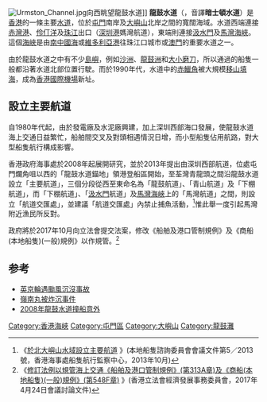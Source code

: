 [[File:Urmston_Channel.jpg|thumb]]向西眺望龍鼓水道]]
{{commonscat|Urmston Road}}
'''龍鼓水道'''（{{lang-en|'''Urmston Road'''}}，音譯'''暗士頓水道'''）是[[香港|香港]]的一條主要[[香港海峽|水道]]，位於[[屯門|屯門]]南岸及[[大嶼山|大嶼山]]北岸之間的寬闊海域。水道西端連接[[赤灣港|赤灣港]]、[[伶仃洋|伶仃洋]]及[[珠江|珠江]]出口（[[深圳港|深圳港]]媽灣航道），東端則連接[[汲水門|汲水門]]及[[馬灣海峽|馬灣海峽]]。這個[[海峽|海峽]]是由[[南中國海|南中國海]]或[[維多利亞港|維多利亞港]]往珠江口城市或[[澳門|澳門]]的重要水道之一。

由於龍鼓水道之中有不少[[島嶼|島嶼]]，例如[[沙洲_(香港)|沙洲]]、[[龍鼓洲|龍鼓洲]]和[[大小磨刀|大小磨刀]]，所以通過的船隻一般都沿著水道北部位置行駛。而於1990年代，水道中的[[赤鱲角|赤鱲角]]被大規模[[移山|移山]][[填海|填海]]，成為[[香港國際機場|香港國際機場]]新址。

== 設立主要航道 ==

自1980年代起，由於發電廠及水泥廠興建，加上深圳西部海口發展，使龍鼓水道海上交通日益繁忙，船舶間交叉及對頭相遇情況日增，而小型船隻佔用航路，對大型船隻航行構成影響。

香港政府海事處於2008年起展開研究，並於2013年提出由深圳西部航道，位處屯門爛角咀以西的「龍鼓水道錨地」領港登船區開始，至荃灣青龍頭之間沿龍鼓水道設立「主要航道」，三個分段從西至東命名為「龍鼓航道」、「青山航道」及「下棚航道」，而「下棚航道」、「[[汲水門|汲水門]]航道」及[[馬灣海峽|馬灣海峽]]上的「馬灣航道」之間，則設立「航道交匯處」，並建議「航道交匯處」內禁止捕魚活動，<ref>《[http://www.mardep.gov.hk/hk/aboutus/pdf/lvacp05_13c.pdf 於北大嶼山水域設立主要航道] {{Wayback|url=http://www.mardep.gov.hk/hk/aboutus/pdf/lvacp05_13c.pdf |date=20181025144611 }}》(本地船隻諮詢委員會會議文件第5／2013號，香港海事處船隻航行監察中心，2013年10月)</ref>惟此舉一度引起馬灣附近漁民所反對。

政府將於2017年10月向立法會提交法案，修改《船舶及港口管制規例》及《商船(本地船隻)(一般)規例》以作規管。<ref>《[http://www.legco.gov.hk/yr16-17/chinese/panels/edev/papers/edev20170424cb4-848-4-c.pdf 修訂法例以規管海上交通《船舶及港口管制規例》(第313A章)及《商船(本地船隻)(一般)規例》(第548F章)] {{Wayback|url=http://www.legco.gov.hk/yr16-17/chinese/panels/edev/papers/edev20170424cb4-848-4-c.pdf |date=20191101130744 }}》(香港立法會經濟發展事務委員會，2017年4月24日會議討論文件)</ref>

==参考==
{{reflist}}
*[[英京輪遇颱風沉沒事故|英京輪遇颱風沉沒事故]]
*[[嶺南丸被炸沉事件|嶺南丸被炸沉事件]]
*[[2008年龍鼓水道撞船意外|2008年龍鼓水道撞船意外]]

{{HK-geo-stub}}

{{香港海峽}}

[[Category:香港海峽|Category:香港海峽]]
[[Category:屯門區|Category:屯門區]]
[[Category:大嶼山|Category:大嶼山]]
[[Category:龍鼓灘|Category:龍鼓灘]]
